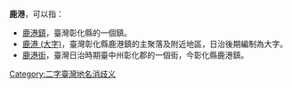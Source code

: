 '''鹿港'''，可以指：
*[[鹿港鎮|鹿港鎮]]，臺灣彰化縣的一個鎮。
*[[鹿港_(大字)|鹿港 (大字)]]，臺灣彰化縣鹿港鎮的主聚落及附近地區，日治後期編制為大字。
*[[鹿港街|鹿港街]]，臺灣日治時期臺中州彰化郡的一個街，今彰化縣鹿港鎮。
{{disambig}}
[[Category:二字臺灣地名消歧义|Category:二字臺灣地名消歧义]]